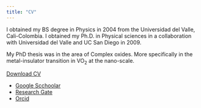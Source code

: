 ```yaml
---
title: "CV"
---
```



I obtained my BS degree in Physics in 2004 from the Universidad del Valle, Cali-Colombia. I obtained my Ph.D. in Physical sciences in a collaboration with Universidad del Valle and UC San Diego in 2009.

My PhD thesis was in the area of Complex oxides. More specifically in the metal-insulator transition in VO~2~ at the nano-scale.


<a href="CV.pdf#" class="download" title="Download CV as PDF">Download CV</a>	

- [Google Scchoolar](https://scholar.google.com/citations?hl=en&user=q0NfAgEAAAAJ)
- [Research Gate](https://www.researchgate.net/profile/Juan-Ramirez-23)
- [Orcid](https://orcid.org/0000-0001-8546-6966)
